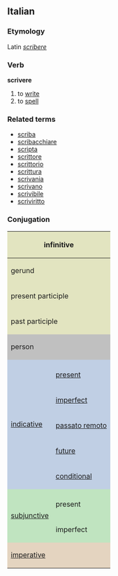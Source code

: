 ==Italian==
===Etymology===
Latin ''[[scribere]]''
===Verb===
'''scrivere'''

#to [[write]]
#to [[spell]]

===Related terms===
*[[scriba]]
*[[scribacchiare]]
*[[scripta]]
*[[scrittore]]
*[[scrittorio]]
*[[scrittura]]
*[[scrivania]]
*[[scrivano]]
*[[scrivibile]]
*[[scriviritto]]

===Conjugation===

<center>
{| style="background:#F0F0F0"

|-
! colspan="3" style="background:#e2e4c0" | infinitive
| colspan="5" | scrivere

|-
! colspan="3" style="background:#e2e4c0" | gerund
| colspan="5" | scrivendo

|-
! colspan="3" style="background:#e2e4c0" | present participle
| colspan="5" | [[scrivente]]

|-
! colspan="3" style="background:#e2e4c0" | past participle
| colspan="5" | [[scritto]]

|-
! colspan="2" rowspan="2" style="background:#C0C0C0" | person
! colspan="3" style="background:#C0C0C0" | singular
! colspan="3" style="background:#C0C0C0" | plural

|-
! style="background:#C0C0C0;width:12.5%" | first
! style="background:#C0C0C0;width:12.5%" | second
! style="background:#C0C0C0;width:12.5%" | third
! style="background:#C0C0C0;width:12.5%" | first
! style="background:#C0C0C0;width:12.5%" | second
! style="background:#C0C0C0;width:12.5%" | third

|-
! rowspan="6" style="background:#c0cfe4" | [[indicative]]

! style="background:#c0cfe4" colspan="1" | 
! style="background:#c0cfe4" | io
! style="background:#c0cfe4" | tu
! style="background:#c0cfe4" | lui/lei
! style="background:#c0cfe4" | noi
! style="background:#c0cfe4" | voi
! style="background:#c0cfe4" | loro

|-
! style="height:3em;background:#c0cfe4" | [[present]]
| scrivo
| scrivi
| scrive
| scriviamo
| scrivete
| scrivono

|-
! style="height:3em;background:#c0cfe4" | [[imperfect]]
| mettevo
| mettevi
| metteva
| mettevamo
| mettevate
| mettevano

|-
! style="height:3em;background:#c0cfe4" | [[passato remoto]]
| scrissi
| mettesti
| scrisse
| scrivemmo
| scriveste
| scrissero

|-
! style="height:3em;background:#c0cfe4" | [[future]]
| scriverò
| scriverai
| scriverà
| scriveremo
| scriverete
| scriveranno

|-
! style="height:3em;background:#c0cfe4" | [[conditional]]
| scriverei
| scriveresti
| scriverebbe
| scriveremmo
| scrivereste
| scriverebbero

|-
! rowspan="3" style="background:#c0e4c0" |[[subjunctive]]
! style="background:#c0e4c0" | 
! style="background:#c0e4c0" | che io
! style="background:#c0e4c0" | che tu
! style="background:#c0e4c0" | che lui/che lei
! style="background:#c0e4c0" | che noi
! style="background:#c0e4c0" | che voi
! style="background:#c0e4c0" | che loro

|-
! style="height:3em;background:#c0e4c0" | present
| scriva
| scriva
| scriva
| scriviamo
| scriviate
| scrivano

|-
! style="height:3em;background:#c0e4c0" rowspan="1" | imperfect
| scrivessi
| scrivessi
| scrivesse
| scrivessimo
| scriveste
| scrivessero

|-
! colspan="2" rowspan="2" style="height:3em;background:#e4d4c0" | [[imperative]]
! style="background:#e4d4c0" | -
! style="background:#e4d4c0" | tu
! style="background:#e4d4c0" | lui/lei
! style="background:#e4d4c0" | noi
! style="background:#e4d4c0" | voi
! style="background:#e4d4c0" | loro

|-
|
| scrivi
| scriva
| scriviamo
| scrivete
| scrivano

|}
</center>